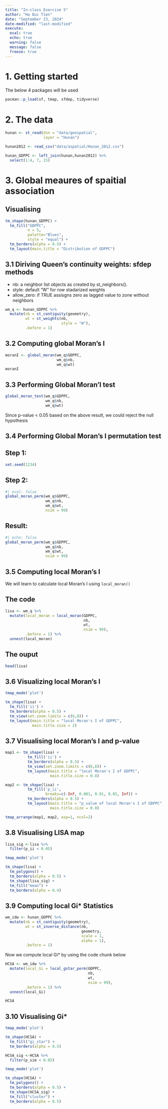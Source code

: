 ```yaml
---
title: "In-class Exercise 5"
author: "Ha Duc Tien"
date: "September 23, 2024"
date-modified: "last-modified"
execute: 
  eval: true
  echo: true
  warning: false
  message: false
  freeze: true
---
```


# 1. Getting started

The below 4 packages will be used

```r
pacman::p_load(sf, tmap, sfdep, tidyverse)
```

# 2. The data

```r
hunan <- st_read(dsn = "data/geospatial", 
                 layer = "Hunan")
```

```r
hunan2012 <- read_csv("data/aspatial/Hunan_2012.csv")
```

```r
hunan_GDPPC <- left_join(hunan,hunan2012) %>%
  select(1:4, 7, 15)
```

# 3. Global meaures of spaitial association

## Visualising 

```r
tm_shape(hunan_GDPPC) +
  tm_fill("GDPPC",
          n = 5,
          palette="Blues",
          style = "equal") +
  tm_borders(alpha = 0.5) +
  tm_layout(main.title = "Distribution of GDPPC")
```

## 3.1 Diriving Queen's continuity weights: sfdep methods

-   nb: a neighbor list objects as created by st_neighbors().
-   style: default "W" for row stadarized weights
-   allow_zero: if TRUE assisgns zero as lagged value to zone without neighbors

```r
wm_q <- hunan_GDPPC %>%
  mutate(nb = st_contiguity(geometry),
         wt = st_weights(nb,
                         style = "W"),
         .before = 1)
```

## 3.2 Computing global Moran's I

```r
moranI <- global_moran(wm_q$GDPPC,
                       wm_q$nb,
                       wm_q$wt)
moranI
```

## 3.3 Performing Global Moran'I test

```r
global_moran_test(wm_q$GDPPC,
                  wm_q$nb,
                  wm_q$wt)
```

::: callout-tip
Since p-value \< 0.05 based on the above result, we could reject the null hypothesis
:::

## 3.4 Performing Global Moran's I permutation test

::: panel-tabset
## Step 1:

```r
set.seed(1234)
```

## Step 2:

```r
#| eval: false
global_moran_perm(wm_q$GDPPC,
                  wm_q$nb,
                  wm_q$wt,
                  nsim = 99)
```

## Result:

```r
#| echo: false
global_moran_perm(wm_q$GDPPC,
                  wm_q$nb,
                  wm_q$wt,
                  nsim = 99)
```

:::

## 3.5 Computing local Moran's I

We will learn to calculate local Moran's I using `local_moran()`

:::panel-tabset

## The code

```r
lisa <- wm_q %>%
  mutate(local_moran = local_moran(GDPPC,
                                   nb,
                                   wt,
                                   nsim = 99),
         .before = 1) %>%
  unnest(local_moran)

```

## The ouput

```r
head(lisa)
```

:::

## 3.6 Visualizing local Moran's I

```r
tmap_mode('plot')

tm_shape(lisa) +
  tm_fill('ii') +
  tm_borders(alpha = 0.5) +
  tm_view(set.zoom.limits = c(6,8)) +
  tm_layout(main.title = "local Moran's I of GDPPC",
            main.title.size = 2)
```


## 3.7 Visualising local Moran's I and p-value

```r

map1 <- tm_shape(lisa) +
          tm_fill('ii') +
          tm_borders(alpha = 0.5) +
          tm_view(set.zoom.limits = c(6,8)) +
          tm_layout(main.title = "local Moran's I of GDPPC",
                    main.title.size = 0.8)

map2 <- tm_shape(lisa) +
          tm_fill('p_ii',
                  breaks=c(-Inf, 0.001, 0.01, 0.05, Inf)) +
          tm_borders(alpha = 0.5) +
          tm_layout(main.title = "p_value of local Moran's I of GDPPC",
                    main.title.size = 0.8)

tmap_arrange(map1, map2, asp=1, ncol=2)
```

## 3.8 Visualising LISA map

```r
lisa_sig <-lisa %>%
  filter(p_ii < 0.05)

tmap_mode('plot')

tm_shape(lisa) +
  tm_polygons() +
  tm_borders(alpha = 0.5) +
  tm_shape(lisa_sig) +
  tm_fill("mean") +
  tm_borders(alpha = 0.4)
```
## 3.9 Computing local Gi* Statistics

```r
wm_idw <- hunan_GDPPC %>%
  mutate(nb = st_contiguity(geometry),
         wt = st_inverse_distance(nb,
                                  geometry,
                                  scale = 1,
                                  alpha = 1),
         .before = 1)
```

Now we compute local Gi* by using the code chunk below

```r
HCSA <- wm_idw %>%
  mutate(local_Gi = local_gstar_perm(GDPPC,
                                     nb,
                                     wt,
                                     nsim = 99),
         .before = 1) %>%
  unnest(local_Gi)

HCSA
```


## 3.10 Visualising Gi*

```r
tmap_mode('plot')

tm_shape(HCSA) +
  tm_fill("gi_star") +
  tm_borders(alpha = 0.5)
```


```r
HCSA_sig <-HCSA %>%
  filter(p_sim < 0.05)

tmap_mode('plot')

tm_shape(HCSA) +
  tm_polygons() +
  tm_borders(alpha = 0.5) +
  tm_shape(HCSA_sig) +
  tm_fill("cluster") +
  tm_borders(alpha = 0.5)
```


